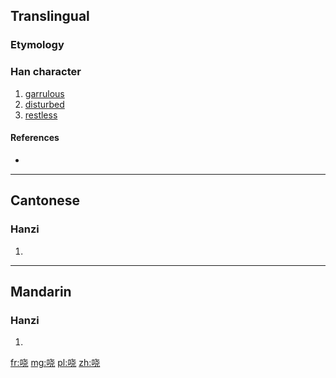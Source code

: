 {{also|嘵}}
==Translingual==

===Etymology===
{{Han simp|嘵|f=垚|t=戈 without 丶}}

===Han character===
{{Han char|rn=30|rad=口|as=06|sn=9|four=|canj=口十心山 (RJPU)}}

# [[garrulous]]
# [[disturbed]]
# [[restless]]

====References====
* {{Han ref|kx=0189.271|hdz=10614.020|uh=54D3|ud=21715}}

----

==Cantonese==

===Hanzi===
{{yue-hanzi|jyut=hiu1|y=hiu1|tra=嘵}}

# {{defn|lang=yue|sort=口06}}

----

==Mandarin==

===Hanzi===
{{cmn-hanzi|tra=嘵|pin=[[xiāo]] ([[xiao1]])|wg=hsiao<sup>1</sup>}}

# {{defn|lang=cmn|sort=口06}}

[[fr:哓]]
[[mg:哓]]
[[pl:哓]]
[[zh:哓]]